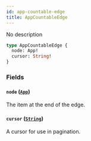 ```yaml
---
id: app-countable-edge
title: AppCountableEdge
---
```


No description

```graphql
type AppCountableEdge {
  node: App!
  cursor: String!
}
```

### Fields

#### `node` ([`App`](../../../developer/api-reference/objects/app))

The item at the end of the edge.

#### `cursor` ([`String`](../../../developer/api-reference/scalars/string))

A cursor for use in pagination.
